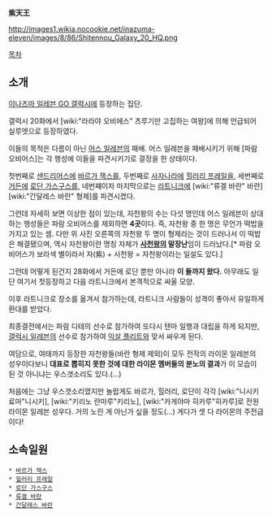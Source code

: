 '''紫天王'''

http://images1.wikia.nocookie.net/inazuma-eleven/images/8/86/Shitennou_Galaxy_20_HQ.png

[[목차]]
== 소개 ==
[[이나즈마 일레븐 GO 갤럭시]]에 등장하는 집단.

갤럭시 20화에서 [wiki:"라라야 오비에스" 츠루기만 고집하는 여왕]에 의해 언급되어 실루엣으로 등장하였다.

이들의 목적은 다름이 아닌 [[어스 일레븐]]의 패배. 어스 일레븐을 패배시키기 위해 [파람 오비어스]는 각 행성에 이들을 파견시키기로 결정을 한 상태이다.

첫번째로 [[샌드리어스]]에 [[바르가 잭스]]를, 두번째로 [[사자나라]]에 [[힐러리 프레일]]을, 세번째로 [[거든]]에 [[로단 가스구스]]를, 네번쨰이자 마지막으로는 [[라트니크]]에 [wiki:"류겔 바란" 바란] [wiki:"간달레스 바란" 형제]를 파견시켰다.

그런데 자세히 보면 이상한 점이 있는데, 자천왕의 수는 다섯 명인데 어스 일레븐이 상대하는 행성들은 파람 오비어스를 제외하면 '''4곳'''이다. 즉, 자천왕 중 한 명은 무언가 떡밥을 가지고 있는 셈. 다만 위 사진 오른쪽의 자천왕 두 명이 형제라는 것이 드러나서 이 떡밥은 해결됐으며, 역시 자천왕이란 명칭 자체가 '''[[사천왕]]의 말장난'''임이 드러났다.[* 파람 오비어스가 보라색 별이라서 자(紫) + 사천왕 = 자천왕이라는 일설도 있다.]

그런데 어떻게 된건지 28화에서 거든에 로단 뿐만 아니라 '''이 둘까지 왔다.''' 아무래도 일단 여기서 첫등장하고 다음 라트니크에서 본격적으로 싸울 모양.

이후 라트니크로 장소를 옮겨서 참가하는데, 라트니크 사람들이 성격이 좋아서 유일하게 환대를 받았다.

최종결전에서는 파람 디테의 선수로 참가하여 또다시 텐마 일행과 대립을 하게 되지만,[[갤럭시 일레븐]]의 선수로 참가하여 [[익살 플리트]]와 맞서 싸우게 된다.

여담으로, 여태까지 등장한 자천왕들(바란 형제 제외)이 모두 전작의 라이몬 일레븐의 성우이다보니 '''대표로 뽑히지 못한 것에 대한 라이몬 멤버들의 분노의 결과'''가 이 모습이 된 것 아니냐는 우스갯소리도 있다.(…)

처음에는 그냥 우스갯소리였지만 놀랍게도 바르가, 힐러리, 로단이 각각 [wiki:"니시키 료마"니시키], [wiki:"키리노 란마루"키리노], [wiki:"카게야마 히카루"히카루]로 전원 라이몬 일레븐 성우다. 거의 노린 게 아닌가 싶을 정도(...) 게다가 셋 다 라이몬의 주전급이다!

== 소속일원 ==
 * [[바르가 잭스]] 
 * [[힐러리 프레일]]
 * [[로단 가스구스]]
 * [[류겔 바란]]
 * [[간달레스 바란]]
